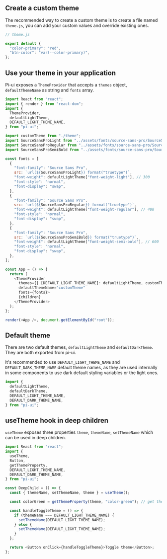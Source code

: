 
<Meta title="General/Theme" />

## Create a custom theme

The recommended way to create a custom theme is to create a file named `theme.js`, you can add your custom values and override existing ones.

```js
// theme.js

export default {
  "color-primary": "red",
  "btn-color": "var(--color-primary)",
};
```

## Use your theme in your application

Pi-ui exposes a `ThemeProvider` that accepts a `themes` object, `defaultThemeName` as string and `fonts` array.

```js
import React from "react";
import { render } from "react-dom";
import {
  ThemeProvider,
  defaultLightTheme,
  DEFAULT_LIGHT_THEME_NAME,
} from "pi-ui";

import customTheme from "./theme";
import SourceSansProLight from "../assets/fonts/source-sans-pro/SourceSansPro-Light.ttf";
import SourceSansProRegular from "../assets/fonts/source-sans-pro/SourceSansPro-Regular.ttf";
import SourceSansProSemiBold from "../assets/fonts/source-sans-pro/SourceSansPro-SemiBold.ttf";

const fonts = [
  {
    "font-family": "Source Sans Pro",
    src: `url(${SourceSansProLight}) format("truetype")`,
    "font-weight": defaultLightTheme["font-weight-light"], // 300
    "font-style": "normal",
    "font-display": "swap",
  },
  {
    "font-family": "Source Sans Pro",
    src: `url(${SourceSansProRegular}) format("truetype")`,
    "font-weight": defaultLightTheme["font-weight-regular"], // 400
    "font-style": "normal",
    "font-display": "swap",
  },
  {
    "font-family": "Source Sans Pro",
    src: `url(${SourceSansProSemiBold}) format("truetype")`,
    "font-weight": defaultLightTheme["font-weight-semi-bold"], // 600
    "font-style": "normal",
    "font-display": "swap",
  },
];

const App = () => {
  return (
    <ThemeProvider
      themes={{ [DEFAULT_LIGHT_THEME_NAME]: defaultLightTheme, customTheme }}
      defaultThemeName="customTheme"
      fonts={fonts}>
      {children}
    </ThemeProvider>
  );
};

render(<App />, document.getElementById("root"));
```

## Default theme

There are two default themes, `defaultLightTheme` and `defaultDarkTheme`. They are both exported from pi-ui.

It's recommended to use `DEFAULT_LIGHT_THEME_NAME` and `DEFAULT_DARK_THEME_NAME` default theme names, as they are used
internally in some components to use dark default styling variables or the light ones.

```js
import {
  defaultLightTheme,
  defaultDarkTheme,
  DEFAULT_LIGHT_THEME_NAME,
  DEFAULT_DARK_THEME_NAME,
} from "pi-ui";
```

## useTheme hook in deep children

`useTheme` exposes three properties `theme`, `themeName`, `setThemeName` which can be used in deep children.

```js
import React from "react";
import {
  useTheme,
  Button,
  getThemeProperty,
  DEFAULT_LIGHT_THEME_NAME,
  DEFAULT_DARK_THEME_NAME,
} from "pi-ui";

const DeepChild = () => {
  const { themeName, setThemeName, theme } = useTheme();

  const colorGreen = getThemeProperty(theme, "color-green"); // get theme property

  const handleToggleTheme = () => {
    if (themeName === DEFAULT_LIGHT_THEME_NAME) {
      setThemeName(DEFAULT_LIGHT_THEME_NAME);
    } else {
      setThemeName(DEFAULT_LIGHT_THEME_NAME);
    }
  };

  return <Button onClick={handleToggleTheme}>Toggle theme</Button>;
};
```

